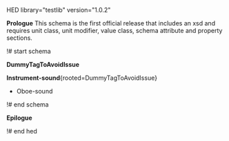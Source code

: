 HED library="testlib" version="1.0.2"

'''Prologue'''
This schema is the first official release that includes an xsd and requires unit class, unit modifier, value class, schema attribute and property sections.

!# start schema

'''DummyTagToAvoidIssue'''

'''Instrument-sound'''{rooted=DummyTagToAvoidIssue}
* Oboe-sound


!# end schema

'''Epilogue'''

!# end hed
